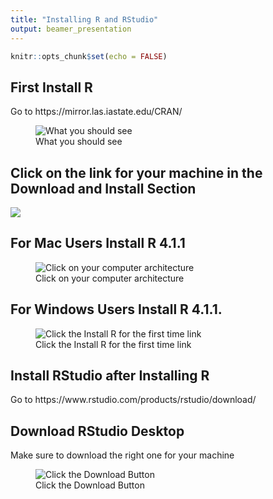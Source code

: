 ```yaml
---
title: "Installing R and RStudio"
output: beamer_presentation
---
```


```r
knitr::opts_chunk$set(echo = FALSE)
```

## First Install R 

Go to https://mirror.las.iastate.edu/CRAN/

![What you should see](img/R.png)


## Click on the link for your machine in the Download and Install Section 

![](img/R.png)

## For Mac Users Install R 4.1.1 

![Click on your computer architecture](img/RMac.png)


## For Windows Users Install R 4.1.1.

![Click the Install R for the first time link](img/RWindows.png)

## Install RStudio after Installing R 

Go to https://www.rstudio.com/products/rstudio/download/

## Download RStudio Desktop 

Make sure to download the right one for your machine 

![Click the Download Button](img/Rstudio.png)


